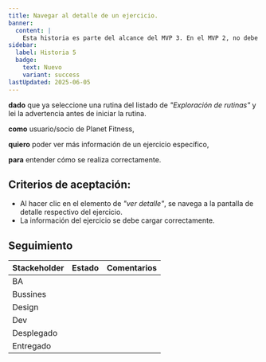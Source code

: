 ```yaml
---
title: Navegar al detalle de un ejercicio.
banner:
  content: |
    Esta historia es parte del alcance del MVP 3. En el MVP 2, no debe aparecer.
sidebar:
  label: Historia 5
  badge:
    text: Nuevo
    variant: success
lastUpdated: 2025-06-05
---
```


**dado** que ya seleccione una rutina del listado de _"Exploración de rutinas"_ y lei la advertencia antes de iniciar la rutina.

**como** usuario/socio de Planet Fitness,

**quiero** poder ver más información de un ejercicio específico,

**para** entender cómo se realiza correctamente.

## Criterios de aceptación:

  - Al hacer clic en el elemento de _"ver detalle"_, se navega a la pantalla de detalle respectivo del ejercicio.
  - La información del ejercicio se debe cargar correctamente.

## Seguimiento

| Stackeholder |                     Estado                    |             Comentarios             |
|--------------|-----------------------------------------------|------------------------------------ |
| BA           | <Badge text="Terminado" variant="note" />     |                                     |
| Bussines     | <Badge text="Pendiente" variant="caution" />  |                                     |
| Design       | <Badge text="Pendiente" variant="caution" />  |                                     |
| Dev          | <Badge text="Pendiente" variant="caution" />  |                                     |
| Desplegado   | <Badge text="Pendiente" variant="caution" />  |                                     |
| Entregado    | <Badge text="Pendiente" variant="caution" />  |                                     |

